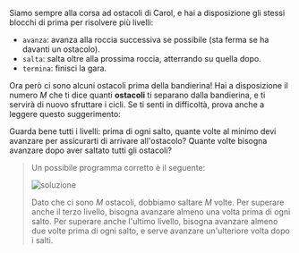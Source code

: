 
Siamo sempre alla corsa ad ostacoli di Carol, e hai a disposizione gli stessi blocchi di prima per risolvere più livelli:

- `avanza`: avanza alla roccia successiva se possibile (sta ferma se ha davanti un ostacolo).
- `salta`: salta oltre alla prossima roccia, atterrando su quella dopo.
- `termina`: finisci la gara.

Ora però ci sono alcuni ostacoli prima della bandierina! Hai a disposizione il numero $M$ che ti dice quanti **ostacoli** ti separano dalla bandierina, e ti servirà di nuovo sfruttare i cicli.
Se ti senti in difficoltà, prova anche a leggere questo suggerimento:

<Hint>
  Guarda bene tutti i livelli: prima di ogni salto, quante volte al minimo devi avanzare per assicurarti di arrivare all'ostacolo? Quante volte bisogna avanzare dopo aver saltato tutti gli ostacoli?
</Hint>

<Blockly
  toolbox={toolbox}
  customBlocks={customBlocks}
  initialBlocks={initialBlocks}
  testcases={testcases}
  visualizer={Visualizer}
/>

> Un possibile programma corretto è il seguente:
>
> ![soluzione](sol.png)
>
> Dato che ci sono $M$ ostacoli, dobbiamo saltare $M$ volte.
> Per superare anche il terzo livello, bisogna avanzare almeno una volta prima di ogni salto.
> Per superare anche l'ultimo livello, bisogna avanzare almeno due volte prima di ogni salto, e serve avanzare un'ulteriore volta dopo i salti.
